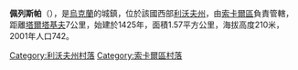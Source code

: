 {{coord|50|24|6|N|24|26|30|E|scale:100000|display=title}}

'''佩列斯帕'''（{{lang-uk|Переспа}}），是[[烏克蘭|烏克蘭]]的城鎮，位於該國西部[[利沃夫州|利沃夫州]]，由[[索卡爾區|索卡爾區]]負責管轄，距離[[塔爾塔基夫|塔爾塔基夫]]7公里，始建於1425年，面積1.57平方公里，海拔高度210米，2001年人口742。

[[Category:利沃夫州村落|Category:利沃夫州村落]]
[[Category:索卡爾區村落|Category:索卡爾區村落]]


{{Lviv-geo-stub}}